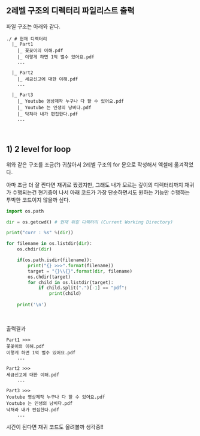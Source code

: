 ## 2레벨 구조의 디렉터리 파일리스트 출력

파일 구조는 아래와 같다.

```plain
./ # 현재 디렉터리
  |_ Part1
    |_ 꽃꽂이의 이해.pdf
    |_ 이렇게 하면 1억 벌수 있어요.pdf
    ...
    
  |_ Part2
    |_ 세금신고에 대한 이해.pdf
    ...
    
  |_ Part3
    |_ Youtube 영상제작 누구나 다 할 수 있어요.pdf
    |_ Youtube 는 인생의 낭비다.pdf
    |_ 닥쳐라 내가 편집한다.pdf
    ...
```

<br/>



## 1\) 2 level for loop

위와 같은 구조를 조금(?) 귀찮아서 2레벨 구조의 for 문으로 작성해서 엑셀에 옮겨적었다.

아마 조금 더 잘 짠다면 재귀로 짰겠지만, 그래도 내가 모르는 깊이의 디렉터리까지 재귀가 수행되는건 현기증이 나서 아래 코드가 가장 단순하면서도 원하는 기능만 수행하는 투박한 코드이지 않을까 싶다.

```python
import os.path

dir = os.getcwd() # 현재 워킹 디렉터리 (Current Working Directory)

print("curr : %s" %(dir))

for filename in os.listdir(dir):
    os.chdir(dir)

    if(os.path.isdir(filename)):
        print("{} >>>".format(filename))
        target = "{}\\{}".format(dir, filename)
        os.chdir(target)
        for child in os.listdir(target):
            if child.split(".")[-1] == "pdf":
                print(child)
    
    print('\n')
```

<br/>



출력결과

```plain
Part1 >>>
꽃꽂이의 이해.pdf
이렇게 하면 1억 벌수 있어요.pdf
    ...
    
Part2 >>>
세금신고에 대한 이해.pdf
    ...
    
Part3 >>>
Youtube 영상제작 누구나 다 할 수 있어요.pdf
Youtube 는 인생의 낭비다.pdf
닥쳐라 내가 편집한다.pdf
    ...
```

시간이 된다면 재귀 코드도 올려볼까 생각중!!

<br/>









